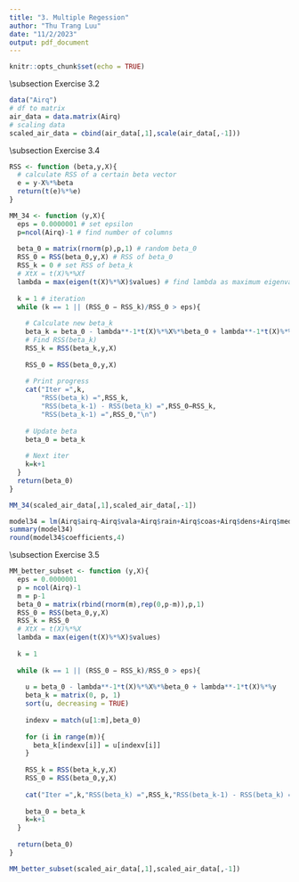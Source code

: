 ```yaml
---
title: "3. Multiple Regession"
author: "Thu Trang Luu"
date: "11/2/2023"
output: pdf_document
---
```


```r
knitr::opts_chunk$set(echo = TRUE)
```

\subsection Exercise 3.2


```r
data("Airq")
# df to matrix
air_data = data.matrix(Airq)
# scaling data
scaled_air_data = cbind(air_data[,1],scale(air_data[,-1]))
```

\subsection Exercise 3.4

```r
RSS <- function (beta,y,X){
  # calculate RSS of a certain beta vector
  e = y-X%*%beta
  return(t(e)%*%e)
}

MM_34 <- function (y,X){
  eps = 0.0000001 # set epsilon
  p=ncol(Airq)-1 # find number of columns
  
  beta_0 = matrix(rnorm(p),p,1) # random beta_0
  RSS_0 = RSS(beta_0,y,X) # RSS of beta_0
  RSS_k = 0 # set RSS of beta_k
  # XtX = t(X)%*%Xf
  lambda = max(eigen(t(X)%*%X)$values) # find lambda as maximum eigenvalue
  
  k = 1 # iteration
  while (k == 1 || (RSS_0 − RSS_k)/RSS_0 > eps){
    
    # Calculate new beta_k
    beta_k = beta_0 - lambda**-1*t(X)%*%X%*%beta_0 + lambda**-1*t(X)%*%y
    # Find RSS(beta_k)
    RSS_k = RSS(beta_k,y,X)
    
    RSS_0 = RSS(beta_0,y,X)
    
    # Print progress
    cat("Iter =",k,
        "RSS(beta_k) =",RSS_k,
        "RSS(beta_k-1) - RSS(beta_k) =",RSS_0−RSS_k,
        "RSS(beta_k-1) =",RSS_0,"\n")
    
    # Update beta
    beta_0 = beta_k
    
    # Next iter
    k=k+1
  }
  return(beta_0)
}
```

```r
MM_34(scaled_air_data[,1],scaled_air_data[,-1])
```

```r
model34 = lm(Airq$airq~Airq$vala+Airq$rain+Airq$coas+Airq$dens+Airq$medi,Airq)
summary(model34)
round(model34$coefficients,4)

```
\subsection Exercise 3.5

```r
MM_better_subset <- function (y,X){
  eps = 0.0000001
  p = ncol(Airq)-1
  m = p-1
  beta_0 = matrix(rbind(rnorm(m),rep(0,p-m)),p,1)
  RSS_0 = RSS(beta_0,y,X)
  RSS_k = RSS_0
  # XtX = t(X)%*%X
  lambda = max(eigen(t(X)%*%X)$values)
  
  k = 1
  
  while (k == 1 || (RSS_0 − RSS_k)/RSS_0 > eps){
    
    u = beta_0 - lambda**-1*t(X)%*%X%*%beta_0 + lambda**-1*t(X)%*%y
    beta_k = matrix(0, p, 1)
    sort(u, decreasing = TRUE)
    
    indexv = match(u[1:m],beta_0)
    
    for (i in range(m)){
      beta_k[indexv[i]] = u[indexv[i]]
    }
    
    RSS_k = RSS(beta_k,y,X)
    RSS_0 = RSS(beta_0,y,X)
    
    cat("Iter =",k,"RSS(beta_k) =",RSS_k,"RSS(beta_k-1) - RSS(beta_k) =",RSS_0−RSS_k,"RSS(beta_k-1) =",RSS_0,"\n")
    
    beta_0 = beta_k
    k=k+1
  }
  
  return(beta_0)
}
```

```r
MM_better_subset(scaled_air_data[,1],scaled_air_data[,-1])
```

